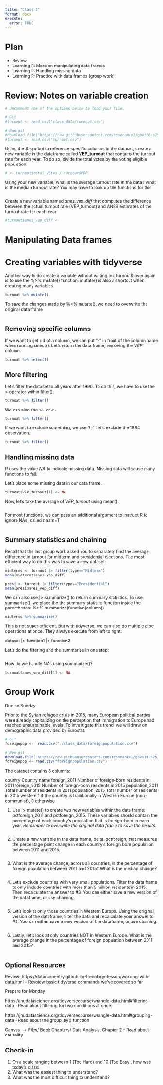 ```yaml
---
title: "Class 3"
format: docx
execute:
  error: TRUE
---
```


# Plan
* Review
* Learning R: More on manipulating data frames
* Learning R: Handling missing data
* Learning R: Practice with data frames (group work)

# Review: Notes on variable creation

```r
# Uncomment one of the options below to load your file.

# Git
#turnout <- read_csv("class_date/turnout.csv")

# Non-git
#download.file("https://raw.githubusercontent.com/resonance1/govt10-s25/main/class_data/turnout.csv","turnout.csv")
#turnout <- read.csv("turnout.csv")

```

Using the *$* symbol to reference specific columns in the dataset, create a new variable in the dataframe called **VEP_turnout** that contains the turnout rate for each year. To do so, divide the total votes by the voting eligible population.

```r

# <- turnout$total_votes / turnout$VEP

```

Using your new variable, what is the average turnout rate in the data? What is the median turnout rate? You may have to look up the functions for this

```r

```

Create a new variable named *anes_vep_diff* that computes the difference between the actual turnout rate (VEP_turnout) and ANES estimates of the turnout rate for each year.

```r
#turnout$anes_vep_diff <- 
```


# Manipulating Data frames

# Creating variables with tidyverse

Another way to do create a variable without writing out turnout$ over again is to use the %>% mutate() function. mutate() is also a shortcut when creating many variables.

```r

turnout %>% mutate()

```

To save the changes made by %>% mutate(), we need to overwrite the original data frame

```r

```


## Removing specific columns

If we want to get rid of a column, we can put "-" in front of the column name when running select(). Let's return the data frame, removing the *VEP* column.

```r

turnout %>% select()

```


## More filtering

Let's filter the dataset to all years after 1990. To do this, we have to use the > operator within filter().

```r
turnout %>% filter()
```

We can also use >= or <=

```r
turnout %>% filter()
```

If we want to exclude something, we use '!=' Let's exclude the 1984 observation.

```r
turnout %>% filter()
```


## Handling missing data

R uses the value _NA_ to indicate missing data. Missing data will cause many functions to fail.

Let's place some missing data in our data frame.

```r
turnout$VEP_turnout[1] <- NA
```

Now, let's take the average of *VEP_turnout* using mean():

```r

```

For most functions, we can pass an additional argument to instruct R to ignore NAs, called na.rm=T

```r

```

## Summary statistics and chaining

Recall that the last group work asked you to separately find the average difference in turnout for midterm and presidential elections. The most efficient way to do this was to save a new dataset:

```r

midterms <- turnout |> filter(type=="Midterm")
mean(midterms$anes_vep_diff)

presi <- turnout |> filter(type=="Presidential")
mean(presi$anes_vep_diff)

```

We can also use |> summarize() to return summary statistics. To use summarize(), we place the the summary statistic function inside the parentheses: %>% summarize(function(column)) 

```r

midterms %>% summarize()

```

This is not super efficient. But with tidyverse, we can also do multiple pipe operations at once. They always execute from left to right:

dataset |> function1 |> function2

Let's do the filtering and the summarize in one step:

```r

```

How do we handle NAs using summarize()?

```r
turnout$anes_vep_diff[1] <- NA

```



# Group Work
Due on Sunday

Prior to the Syrian refugee crisis in 2015, many European political parties were already capitalizing on the perception that immigration to Europe had reached unsustainable levels. To investigate this trend, we will draw on demographic data provided by Eurostat. 

```r
# Git
foreignpop <-  read.csv("./class_data/foreignpopulation.csv")

# Non-git
download.file("https://raw.githubusercontent.com/resonance1/govt10-s25/refs/heads/main/class_data/foreignpopulation.csv","foreignpopulation.csv")
foreignpop <- read.csv("foreignpopulation.csv")

```

The dataset contains 6 columns:

country                 Country name
foreign_2011            Number of foreign-born residents in 2011
foreign_2015            Number of foreign-born residents in 2015
population_2011         Total number of residents in 2011
population_2015         Total number of residents in 2015
western                 1 if the country is traditionally in Western Europe (non-communist), 0 otherwise

1. Use |> mutate() to create two new variables within the data frame: pctforeign_2011 and pctforeign_2015. These variables should contain the percentage of each country's population that is foreign-born in each year. *Remember to overwrite the original data frame to save the results.*

```r

```

2. Create a new variable in the data frame, delta_pctforeign, that measures the percentage point change in each country's foreign born population between 2011 and 2015. 

```r

```

3. What is the average change, across all countries, in the percentage of foreign population between 2011 and 2015? What is the median change? 

```r

```

4. Let's exclude countries with very small populations. Filter the data frame to only include countries with more than 5 million residents in 2015. Then recalculate the answer to #3. You can either save a new version of the dataframe, or use chaining.

```r

```

5. Let's look at only those countries in Western Europe. Using the original version of the dataframe, filter the data and recalculate your answer to #3. You can either save a new version of the dataframe, or use chaining.

```r

```

6. Lastly, let's look at only countries NOT in Western Europe. What is the average change in the percentage of foreign population between 2011 and 2015?

```r

```

## Optional Resources

Review:
https://datacarpentry.github.io/R-ecology-lesson/working-with-data.html 
  - Revoiew basic tidyverse commands we've covered so far
  
Prepare for Monday

https://jhudatascience.org/tidyversecourse/wrangle-data.html#filtering-data
  - Read about filtering for two conditions at once
  
https://jhudatascience.org/tidyversecourse/wrangle-data.html#grouping-data
  - Read about the group_by() function
 
Canvas --> Files/ Book Chapters/ Data Analysis, Chapter 2
  - Read about causality
  
## Check-in

1. On a scale ranging between 1 (Too Hard) and 10 (Too Easy), how was today's class: 
2. What was the easiest thing to understand?
3. What was the most difficult thing to understand?
